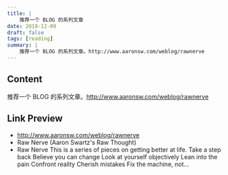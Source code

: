 ```yaml
---
title: |
    推荐一个 BLOG 的系列文章
date: 2019-12-09
draft: false
tags: [reading]
summary: |
    推荐一个 BLOG 的系列文章。http://www.aaronsw.com/weblog/rawnerve
---
```


## Content

推荐一个 BLOG 的系列文章。http://www.aaronsw.com/weblog/rawnerve

## Link Preview

- http://www.aaronsw.com/weblog/rawnerve
- Raw Nerve (Aaron Swartz's Raw Thought)
- Raw Nerve This is a series of pieces on getting better at life.  Take a step back Believe you can change Look at yourself objectively Lean into the pain Confront reality Cherish mistakes Fix the machine, not...
